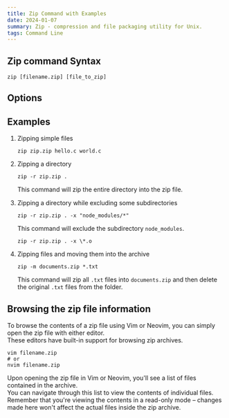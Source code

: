 ```yaml
---
title: Zip Command with Examples
date: 2024-01-07
summary: Zip - compression and file packaging utility for Unix.
tags: Command Line
---
```


## Zip command Syntax

```shell
zip [filename.zip] [file_to_zip]
```

## Options

<Table
  data={{
    headers: ['Options', 'Description', 'Syntax'],
    rows: [
      [
        '`-r`',
        'Recursively zip a directory',
        '`zip -r [filename.zip] [dir_name]`',
      ],
      [
        '`-x`',
        'Explicitly exclude the specified files',
        '`zip -r . [filename.zip] -x [excluded_file]`',
      ],
      [
        '`-m`',
        'Move the original files into the archive',
        '`zip -m [filename.zip] [file_to_zip]`',
      ],
    ],
  }}
/>

## Examples

1. Zipping simple files

   ```shell
   zip zip.zip hello.c world.c
   ```

2. Zipping a directory

   ```shell
   zip -r zip.zip .
   ```

   This command will zip the entire directory into the zip file.

3. Zipping a directory while excluding some subdirectories

   ```shell
   zip -r zip.zip . -x "node_modules/*"
   ```

   This command will exclude the subdirectory `node_modules`.

   ```shell
   zip -r zip.zip . -x \*.o
   ```

4. Zipping files and moving them into the archive

   ```shell
   zip -m documents.zip *.txt
   ```

   This command will zip all `.txt` files into `documents.zip` and then delete the original `.txt` files from the folder.

## Browsing the zip file information

To browse the contents of a zip file using Vim or Neovim, you can simply open the zip file with either editor.  
These editors have built-in support for browsing zip archives.

```shell
vim filename.zip
# or
nvim filename.zip
```

Upon opening the zip file in Vim or Neovim, you'll see a list of files contained in the archive.  
You can navigate through this list to view the contents of individual files.  
Remember that you're viewing the contents in a read-only mode – changes made here won't affect the actual files inside the zip archive.
